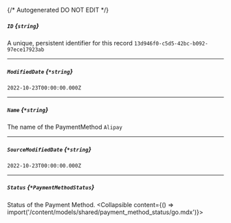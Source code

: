 {/* Autogenerated DO NOT EDIT  */}

##### `ID` *{`string`}*
A unique, persistent identifier for this record
`13d946f0-c5d5-42bc-b092-97ece17923ab`

---
##### `ModifiedDate` *{`*string`}*
`2022-10-23T00:00:00.000Z`

---
##### `Name` *{`*string`}*
The name of the PaymentMethod
`Alipay`

---
##### `SourceModifiedDate` *{`*string`}*
`2022-10-23T00:00:00.000Z`

---
##### `Status` *{`*PaymentMethodStatus`}*
Status of the Payment Method.
<Collapsible content={() => import('/content/models/shared/payment_method_status/go.mdx')}>
</Collapsible>


